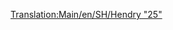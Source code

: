 [[Translation:Main/en/SH/Hendry "25"]]{{en/-}}{{Template:Treinen/Nl
|Naam=SH/Hendry "25"
|Afbeelding=[[File:en/Shhendry25.png]]
|Kosten=£17,578 ($35.156)
|Snelheid=128 km/h (80 mph)
|Gewicht=72 t
|Kracht=1,250 hp (932 kW)
|Onderhoudskosten=£1,447 ($2.894)
|Ontworpen=1962
|Levensduur=18
|Capaciteit=n.v.t.
|Omschrijving=
|Real-life=[http://en.wikipedia.org/wiki/British_Rail_Class_25 British Rail Class 25 (EN)]
}}
